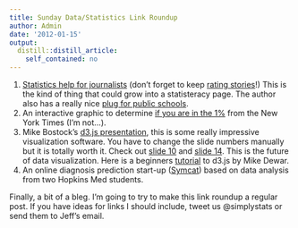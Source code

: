 ```yaml
---
title: Sunday Data/Statistics Link Roundup
author: Admin
date: '2012-01-15'
output:
  distill::distill_article:
    self_contained: no
---
```


  1. <a href="http://www.robertniles.com/stats/" target="_blank">Statistics help for journalists</a> (don&#8217;t forget to keep <a href="http://www.healthnewsrater.com/" target="_blank">rating stories</a>!) This is the kind of thing that could grow into a statisteracy page. The author also has a really nice <a href="http://www.sensibletalk.com/journals/robertniles/201110/84/" target="_blank">plug for public schools</a>. 
  2. An interactive graphic to determine <a href="http://www.nytimes.com/interactive/2012/01/15/business/one-percent-map.html" target="_blank">if you are in the 1%</a> from the New York Times (I&#8217;m not&#8230;).
  3. Mike Bostock&#8217;s <a href="http://mbostock.github.com/d3/talk/20110921/#0" target="_blank">d3.js presentation</a>, this is some really impressive visualization software. You have to change the slide numbers manually but it is totally worth it. Check out <a href="http://mbostock.github.com/d3/talk/20110921/#10" target="_blank">slide 10</a> and <a href="http://mbostock.github.com/d3/talk/20110921/#14" target="_blank">slide 14</a>. This is the future of data visualization. Here is a beginners <a href="http://www.drewconway.com/zia/?p=2857" target="_blank">tutorial</a> to d3.js by Mike Dewar.
  4. An online diagnosis prediction start-up (<a href="http://symcat.com/" target="_blank">Symcat</a>) based on data analysis from two Hopkins Med students.

Finally, a bit of a bleg. I&#8217;m going to try to make this link roundup a regular post. If you have ideas for links I should include, tweet us @simplystats or send them to Jeff&#8217;s email. 
